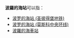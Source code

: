 '''波羅的海站'''可以指：

* [[波罗的海站_(圣彼得堡地铁)|波罗的海站 (圣彼得堡地铁)]]
* [[波罗的海站_(莫斯科中央环线)|波罗的海站 (莫斯科中央环线)]]
* [[波羅的海車站|波羅的海車站]]

{{disambig|cat=五字車站名消歧義}}